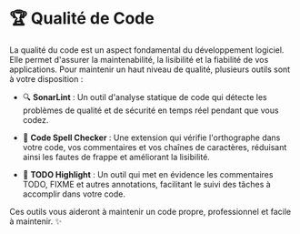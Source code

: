 # 🏆 Qualité de Code

La qualité du code est un aspect fondamental du développement logiciel. Elle permet d'assurer la maintenabilité, la lisibilité et la fiabilité de vos applications. Pour maintenir un haut niveau de qualité, plusieurs outils sont à votre disposition :

- 🔍 **SonarLint** : Un outil d'analyse statique de code qui détecte les problèmes de qualité et de sécurité en temps réel pendant que vous codez.

- 📝 **Code Spell Checker** : Une extension qui vérifie l'orthographe dans votre code, vos commentaires et vos chaînes de caractères, réduisant ainsi les fautes de frappe et améliorant la lisibilité.

- 📌 **TODO Highlight** : Un outil qui met en évidence les commentaires TODO, FIXME et autres annotations, facilitant le suivi des tâches à accomplir dans votre code.

Ces outils vous aideront à maintenir un code propre, professionnel et facile à maintenir. ✨
